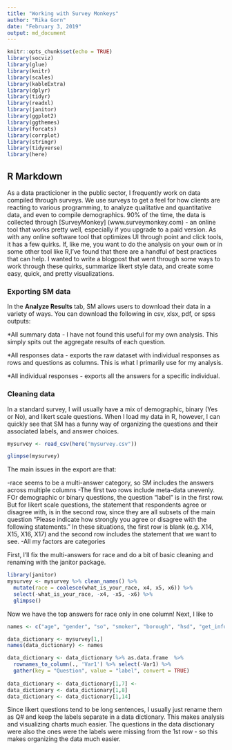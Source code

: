 ```yaml
---
title: "Working with Survey Monkeys"
author: "Rika Gorn"
date: "February 3, 2019"
output: md_document
---
```


```r
knitr::opts_chunk$set(echo = TRUE)
library(socviz)
library(glue)
library(knitr)
library(scales)
library(kableExtra)
library(dplyr)
library(tidyr)
library(readxl)
library(janitor)
library(ggplot2)
library(ggthemes)
library(forcats)
library(corrplot)
library(stringr)
library(tidyverse)
library(here)
```

## R Markdown

As a data practicioner in the public sector, I frequently work on data compiled through surveys. We use surveys to get a feel for how clients are reacting to various programming, to analyze qualitative and quantitative data, and even to compile demographics. 90% of the time, the data is collected through [SurveyMonkey] (www.surveymonkey.com) - an online tool that works pretty well, especially if you upgrade to a paid version. As with any online software tool that optimizes UI through point and click tools, it has a few quirks. If, like me, you want to do the analysis on your own or in some other tool like R,I've found that there are a handful of best practices that can help.  I wanted to write a blogpost that went through some ways to work through these quirks, summarize likert style data, and create some easy, quick, and pretty visualizations.

### Exporting SM data

In the **Analyze Results** tab, SM allows users to download their data in a variety of ways. You can download the following in csv, xlsx, pdf, or spss outputs: 

*All summary data - I have not found this useful for my own analysis. This simply spits out the aggregate results of each question.

*All responses data - exports the raw dataset with individual responses as rows and questions as columns. This is what I primarily use for my analysis.

*All individual responses - exports all the answers for a specific individual.

### Cleaning data

In a standard survey, I will usually have a mix of demographic, binary (Yes or No), and likert scale questions. When I load my data in R, however, I can quickly see that SM has a funny way of organizing the questions and their associated labels, and answer choices.


```r
mysurvey <- read_csv(here("mysurvey.csv"))
```
```r
glimpse(mysurvey)
```


The main issues in the export are that:

-race seems to be a multi-answer category, so SM includes the answers across multiple columns
-The first two rows include meta-data unevenly. FOr demographic or binary questions, the question "label" is in the first row. But for likert scale questions, the statement that respondents agree or disagree with, is in the second row, since they are all subsets of the main question "Please indicate how strongly you agree or disagree with the following statements." In these situations, the first row is blank (e.g. X14, X15, X16, X17) and the second row includes the statement that we want to see.
-All my factors are categories

First, I'll fix the multi-answers for race and do a bit of basic cleaning and renaming with the janitor package.

```r
library(janitor)
mysurvey <- mysurvey %>% clean_names() %>% 
  mutate(race = coalesce(what_is_your_race, x4, x5, x6)) %>% 
  select(-what_is_your_race, -x4, -x5, -x6) %>% 
  glimpse()

``` 
Now we have the top answers for race only in one column! Next, I like to 

```r

names <- c("age", "gender", "so", "smoker", "borough", "hsd", "get_info", "file_complaint", "Q1", "Q2", "Q3", "Q4", "Q5", "race")

data_dictionary <- mysurvey[1,] 
names(data_dictionary) <- names

data_dictionary <- data_dictionary %>% as.data.frame  %>% 
  rownames_to_column(., 'Var1') %>% select(-Var1) %>% 
  gather(key = "Question", value = "label", convert = TRUE)
  
data_dictionary <- data_dictionary[1,7] <- 
data_dictionary <- data_dictionary[1,8]
data_dictionary <- data_dictionary[1,14]
```
Since likert questions tend to be long sentences, I usually just rename them as Q# and keep the labels separate in a data dictionary. This makes analysis and visualizing charts much easier. The questions in the data disctionary were also the ones were the labels were missing from the 1st row - so this makes organizing the data much easier.





